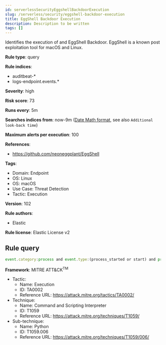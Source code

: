 ```yaml
---
id: serverlessSecurityEggshellBackdoorExecution
slug: /serverless/security/eggshell-backdoor-execution
title: EggShell Backdoor Execution
description: Description to be written
tags: []
---
```


<div id="eggshell-backdoor-execution"></div>

Identifies the execution of and EggShell Backdoor. EggShell is a known post exploitation tool for macOS and Linux.

**Rule type**: query

**Rule indices**: 

* auditbeat-*
* logs-endpoint.events.*

**Severity**: high

**Risk score**: 73

**Runs every**: 5m

**Searches indices from**: now-9m ([Date Math format](((ref))/common-options.html#date-math), see also <DocLink id="serverlessSecurityRulesUiCreate" section="set-the-rules-schedule">`Additional look-back time`</DocLink>)

**Maximum alerts per execution**: 100

**References**: 

* https://github.com/neoneggplant/EggShell

**Tags**: 

* Domain: Endpoint
* OS: Linux
* OS: macOS
* Use Case: Threat Detection
* Tactic: Execution

**Version**: 102

**Rule authors**: 

* Elastic

**Rule license**: Elastic License v2

## Rule query

```js
event.category:process and event.type:(process_started or start) and process.name:espl and process.args:eyJkZWJ1ZyI6*

```

**Framework**: MITRE ATT&CK<sup>TM</sup>

* Tactic:
    * Name: Execution
    * ID: TA0002
    * Reference URL: https://attack.mitre.org/tactics/TA0002/
* Technique:
    * Name: Command and Scripting Interpreter
    * ID: T1059
    * Reference URL: https://attack.mitre.org/techniques/T1059/
* Sub-technique:
    * Name: Python
    * ID: T1059.006
    * Reference URL: https://attack.mitre.org/techniques/T1059/006/

